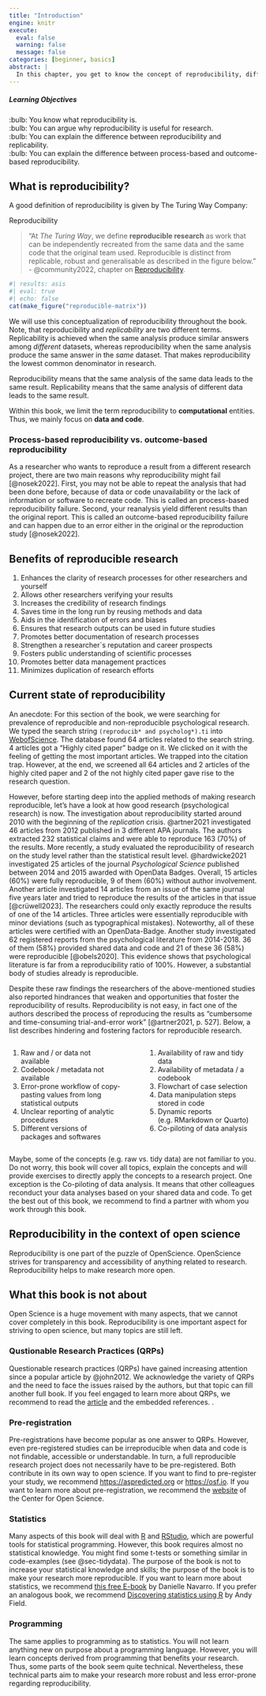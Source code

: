 ```yaml
---
title: "Introduction"
engine: knitr
execute:
  eval: false
  warning: false
  message: false
categories: [beginner, basics]
abstract: |
  In this chapter, you get to know the concept of reproducibility, different types of reproducibility and related but somewhat different concepts.
---
```


::: {.callout-tip appearance="minimal"}
<h5>Learning Objectives</h5>

:bulb: You know what reproducibility is.<br>
:bulb: You can argue why reproducibility is useful for research.<br>
:bulb: You can explain the difference between reproducibility and replicability.<br>
:bulb: You can explain the difference between process-based and outcome-based reproducibility.
:::

## What is reproducibility?

A good definition of reproducibility is given by The Turing Way Company:

Reproducibility

> "At *The Turing Way*, we define **reproducible research** as work that can be independently recreated from the same data and the same code that the original team used.
> Reproducible is distinct from replicable, robust and generalisable as described in the figure below."
> - @community2022, chapter on [Reproducibility](https://the-turing-way.netlify.app/reproducible-research/overview/overview-definitions).

```r
#| results: asis
#| eval: true
#| echo: false
cat(make_figure("reproducible-matrix"))
```

We will use this conceptualization of reproducibility throughout the book.
Note, that reproducibility and *replicability* are two different terms.
Replicability is achieved when the same analysis produce similar answers among *different* datasets, whereas reproducibility when the same analysis produce the same answer in the *same* dataset.
That makes reproducibility the lowest common denominator in research.

::: {.callout-warning title="Reproducibility vs. Replicability"}
Reproducibility means that the same analysis of the same data leads to the same result.
Replicability means that the same analysis of different data leads to the same result.
:::

::: {.callout-note}
Within this book, we limit the term reproducibility to **computational** entities.
Thus, we mainly focus on **data and code**.
:::

### Process-based reproducibility vs. outcome-based reproducibility

As a researcher who wants to reproduce a result from a different research project, there are two main reasons why reproducibility might fail [@nosek2022].
First, you may not be able to repeat the analysis that had been done before, because of data or code unavailability or the lack of information or software to recreate code.
This is called an process-based reproducibility failure. Second, your reanalysis yield different results than the original report.
This is called an outcome-based reproducibility failure and can happen due to an error either in the original or the reproduction study [@nosek2022].

## Benefits of reproducible research

1. Enhances the clarity of research processes for other researchers and yourself
1. Allows other researchers verifying your results
1. Increases the credibility of research findings
1. Saves time in the long run by reusing methods and data
1. Aids in the identification of errors and biases
1. Ensures that research outputs can be used in future studies
1. Promotes better documentation of research processes
1. Strengthen a researcher`s reputation and career prospects
1. Fosters public understanding of scientific processes
1. Promotes better data management practices
1. Minimizes duplication of research efforts

## Current state of reproducibility

An anecdote:
For this section of the book, we were searching for prevalence of reproducible and non-reproducible psychological research.
We typed the search string `(reproducib* and psycholog*).ti` into [WebofScience](https://www.webofscience.com/).
The database found 64 articles related to the search string.
4 articles got a "Highly cited paper" badge on it.
We clicked on it with the feeling of getting the most important articles.
We trapped into the citation trap.
However, at the end, we screened all 64 articles and 2 articles of the highly cited paper and 2 of the not highly cited paper gave rise to the research question.

However, before starting deep into the applied methods of making research reproducible, let's have a look at how good research (psychological research) is now.
The investigation about reproducibility started around 2010 with the beginning of the *replication* crisis.
@artner2021 investigated 46 articles from 2012 published in 3 different APA journals.
The authors extracted 232 statistical claims and were able to reproduce 163 (70%) of the results.
More recently, a study evaluated the reproducibility of research on the study level rather than the statistical result level.
@hardwicke2021 investigated 25 articles of the journal *Psychological Science* published between 2014 and 2015 awarded with OpenData Badges.
Overall, 15 articles (60%) were fully reproducible, 9 of them (60%) without author involvement.
Another article investigated 14 articles from an issue of the same journal five years later and tried to reproduce the results of the articles in that issue [@crüwell2023].
The researchers could only exactly reproduce the results of one of the 14 articles.
Three articles were essentially reproducible with minor deviations (such as typographical mistakes).
Noteworthy, all of these articles were certified with an OpenData-Badge.
Another study investigated 62 registered reports from the psychological literature from 2014-2018.
36 of them (58%) provided shared data and code and 21 of these 36 (58%) were reproducible [@obels2020].
This evidence shows that psychological literature is far from a reproducibility ratio of 100%.
However, a substantial body of studies already is reproducible.

Despite these raw findings the researchers of the above-mentioned studies also reported hindrances that weaken and opportunities that foster the reproducibility of results.
Reproducibility is not easy, in fact one of the authors described the process of reproducing the results as "cumbersome and time-consuming trial-and-error work" [@artner2021, p. 527].
Below, a list describes hindering and fostering factors for reproducible research.

:::: columns

::: {.column width="49%"}
::: {.callout-important title="What hinders reproducibility?"}
1. Raw and / or data not available
1. Codebook / metadata not available
1. Error-prone workflow of copy-pasting values from long statistical outputs
1. Unclear reporting of analytic procedures
1. Different versions of packages and softwares
:::
:::

::: {.column width="2%"}
:::

::: {.column width="49%"}
::: {.callout-tip title="What fosters reproducibility?"}
1. Availability of raw and tidy data
1. Availability of metadata / a codebook
1. Flowchart of case selection
1. Data manipulation steps stored in code
1. Dynamic reports (e.g. RMarkdown or Quarto)
1. Co-piloting of data analysis
:::
:::

::::

Maybe, some of the concepts (e.g. raw vs. tidy data) are not familiar to you.
Do not worry, this book will cover all topics, explain the concepts and will provide exercises to directly apply the concepts to a research project.
One exception is the Co-piloting of data analysis.
It means that other colleagues reconduct your data analyses based on your shared data and code.
To get the best out of this book, we recommend to find a partner with whom you work through this book.

## Reproducibility in the context of open science

Reproducibility is one part of the puzzle of OpenScience.
OpenScience strives for transparency and accessibility of anything related to research.
Reproducibility helps to make research more open.

## What this book is not about

Open Science is a huge movement with many aspects, that we cannot cover completely in this book.
Reproducibility is one important aspect for striving to open science, but many topics are still left.

### Qustionable Research Practices (QRPs)

Questionable research practices (QRPs) have gained increasing attention since a popular article by @john2012.
We acknowledge the variety of QRPs and the need to face the issues raised by the authors, but that topic can fill another full book.
If you feel engaged to learn more about QRPs, we recommend to read the [article](https://doi.org/10.1177/0956797611430953) and the embedded references. <!--# Links will be inserted soon -->.

### Pre-registration

Pre-registrations have become popular as one answer to QRPs.
However, even pre-registered studies can be irreproducible when data and code is not findable, accessible or understandable.
In turn, a full reproducible research project does not necessarily have to be pre-registered.
Both contribute in its own way to open science.
If you want to find to pre-register your study, we recommend <https://aspredicted.org> or <https://osf.io>.
If you want to learn more about pre-registration, we recommend the [website](https://www.cos.io/initiatives/prereg) of the Center for Open Science.

### Statistics

Many aspects of this book will deal with [R](https://www.r-project.org) and [RStudio](https://posit.co/download/rstudio-desktop/), which are powerful tools for statistical programming.
However, this book requires almost no statistical knowledge.
You might find some t-tests or something similar in code-examples (see @sec-tidydata).
The purpose of the book is not to increase your statistical knowledge and skills; the purpose of the book is to make your research more reproducible.
If you want to learn more about statistics, we recommend [this free E-book](https://learningstatisticswithr.com/lsr-0.6.pdf) by Danielle Navarro.
If you prefer an analogous book, we recommend [Discovering statistics using R](https://uk.sagepub.com/en-gb/eur/discovering-statistics-using-r/book236067) by Andy Field.

### Programming

The same applies to programming as to statistics.
You will not learn anything new on purpose about a programming language.
However, you will learn concepts derived from programming that benefits your research.
Thus, some parts of the book seem quite technical.
Nevertheless, these technical parts aim to make your research more robust and less error-prone regarding reproducibility.